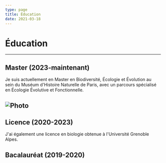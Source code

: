 ```yaml
---
type: page
title: Éducation
date: 2021-03-18
---
```


# Éducation
---
## Master (2023-maintenant)
Je suis actuellement en Master en Biodiversité, Écologie et Évolution au sein du Muséum d'Histoire Naturelle de Paris, avec un parcours spécialisé en Écologie Évolutive et Fonctionnelle.


<Image
  src="/images/amphitheatre2-800.webp"
  alt="Photo"
  width={1125}
  height={750}
  priority
  className="next-image"
/>
---
## Licence (2020-2023)
J'ai également une licence en biologie obtenue à l'Université Grenoble Alpes.


<ImageLicence
  src="/images/UGA.jpeg"
  alt="Licence"
  width={800}
  height={600}
  priority
  className="next-image"
/>

## Bacalauréat (2019-2020)

